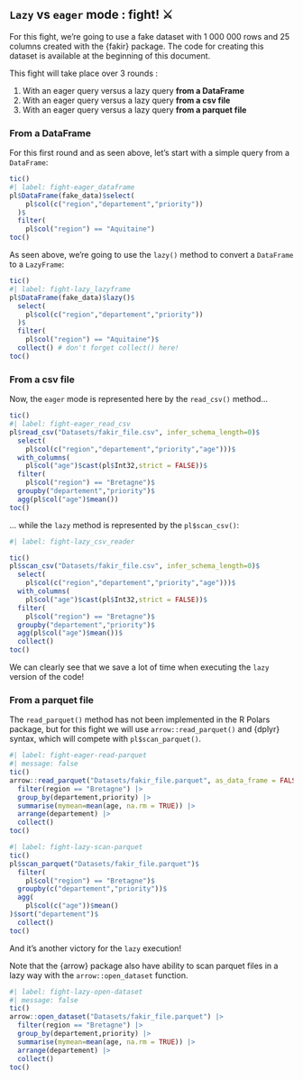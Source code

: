 ## `Lazy` vs `eager` mode : fight! ⚔️

For this fight, we're going to use a fake dataset with 1 000 000 rows and 25 columns created with the {fakir} package. The code for creating this dataset is available at the beginning of this document.

This fight will take place over 3 rounds :

1. With an eager query versus a lazy query **from a DataFrame**
2. With an eager query versus a lazy query **from a csv file**
3. With an eager query versus a lazy query **from a parquet file**

### From a DataFrame

For this first round and as seen above, let's start with a simple query from a `DataFrame`:

```r
tic()
#| label: fight-eager_dataframe
pl$DataFrame(fake_data)$select(
    pl$col(c("region","departement","priority")) 
  )$
  filter(
    pl$col("region") == "Aquitaine")
toc()
```

As seen above, we're going to use the `lazy()` method to convert a `DataFrame` to a `LazyFrame`:

```r
tic()
#| label: fight-lazy_lazyframe
pl$DataFrame(fake_data)$lazy()$
  select(
    pl$col(c("region","departement","priority")) 
  )$
  filter(
    pl$col("region") == "Aquitaine")$
  collect() # don't forget collect() here!
toc()
```

### From a csv file

Now, the `eager` mode is represented here by the `read_csv()` method...

```r
tic()
#| label: fight-eager_read_csv
pl$read_csv("Datasets/fakir_file.csv", infer_schema_length=0)$ 
  select(
    pl$col(c("region","departement","priority","age")))$
  with_columns(
    pl$col("age")$cast(pl$Int32,strict = FALSE))$
  filter(
    pl$col("region") == "Bretagne")$
  groupby("departement","priority")$
  agg(pl$col("age")$mean())
toc()
```

... while the `lazy` method is represented by the `pl$scan_csv()`:

```r
#| label: fight-lazy_csv_reader

tic()
pl$scan_csv("Datasets/fakir_file.csv", infer_schema_length=0)$
  select(
    pl$col(c("region","departement","priority","age")))$
  with_columns(
    pl$col("age")$cast(pl$Int32,strict = FALSE))$
  filter(
    pl$col("region") == "Bretagne")$
  groupby("departement","priority")$
  agg(pl$col("age")$mean())$
  collect()
toc()
```

We can clearly see that we save a lot of time when executing the `lazy` version of the code!


### From a parquet file

The `read_parquet()` method has not been implemented in the R Polars package, but for this fight we will use `arrow::read_parquet()` and {dplyr} syntax, which will compete with `pl$scan_parquet()`.


```r
#| label: fight-eager-read-parquet
#| message: false
tic()
arrow::read_parquet("Datasets/fakir_file.parquet", as_data_frame = FALSE) |>
  filter(region == "Bretagne") |> 
  group_by(departement,priority) |> 
  summarise(mymean=mean(age, na.rm = TRUE)) |> 
  arrange(departement) |>
  collect()
toc()
```

```r
#| label: fight-lazy-scan-parquet
tic()
pl$scan_parquet("Datasets/fakir_file.parquet")$
  filter( 
    pl$col("region") == "Bretagne")$
  groupby(c("departement","priority"))$
  agg(
    pl$col(c("age"))$mean()
)$sort("departement")$
  collect()
toc()
```
And it's another victory for the `lazy` execution!

::: {.callout-important}

Note that the {arrow} package also have ability to scan parquet files in a lazy way with the `arrow::open_dataset` function.

```r
#| label: fight-lazy-open-dataset
#| message: false
tic()
arrow::open_dataset("Datasets/fakir_file.parquet") |> 
  filter(region == "Bretagne") |>
  group_by(departement,priority) |> 
  summarise(mymean=mean(age, na.rm = TRUE)) |>
  arrange(departement) |>
  collect()
toc()
```

:::
